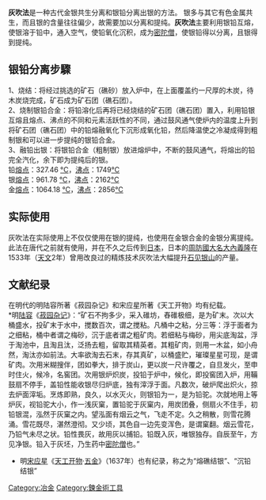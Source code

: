 '''灰吹法'''是一种古代金银共生分离和银铅分离出银的方法。
银多与其它有色金属共生，而且银的含量往往偏少，故需要加以分离和提纯。'''灰吹法'''主要利用银铅互熔，使银溶于铅中，通入空气，使铅氧化沉积，成为[[密陀僧|密陀僧]]，使银铅得以分离，且银得到提纯。<br />

==银铅分离步驟==
1、烧结：将经过挑选的矿石（礁砂）放入炉中，在上面覆盖约一尺厚的木炭，待木炭烧完成，矿石成为矿石团（礁石团）。<br />
2、烧制银铅合金：将铅溶化后再将已经烧结的矿石团（礁石团）置入，利用铅银互熔且熔点、沸点的不同和元素活跃性的不同，通过鼓风通气使炉内的温度上升到将矿石团（礁石团）中的铅熔融氧化下沉形成氧化铅，然后降温使之冷凝成得到粗制银和可以进一步提纯的银铅合金。<br />
3、融铅出银：将银铅合金（粗制银）放进熔炉中，不断的鼓风通气，将熔出的铅完全汽化，余下即为提纯后的银。<br />
铅[[熔点|熔点]]：327.46 [[摄氏温度|°C]]，[[沸点|沸点]]：1749[[摄氏温度|°C]]<br />
银[[熔点|熔点]]：961.78 [[摄氏温度|°C]]，[[沸点|沸点]]：2162[[摄氏温度|°C]]<br />
金[[熔点|熔点]]：1064.18 [[摄氏温度|°C]]，[[沸点|沸点]]：2856[[摄氏温度|°C]]<br />

==实际使用==
灰吹法在实际使用上不仅仅使用在银的提纯，也使用在金银合金的金银分离提纯。此法在唐代之前就有使用，并在不久之后传到[[日本|日本]]，日本的[[周防國|周防國]][[大名_(稱謂)|大名]][[大內義隆|大內義隆]]在1533年（[[天文_(後奈良天皇)|天文]]2年）曾用改良过的精炼技术灰吹法大幅提升[[石见银山|石见银山]]的产量。
==文献纪录==
在明代的明陆容所著《菽园杂记》和宋应星所著《天工开物》均有纪载。<br />
*明[[陆容|陆容]]《[[菽园杂记|菽园杂记]]》：“矿石不拘多少，采入碓坊，舂碓极细，是为矿末。次以大桶盛水，投矿末于水中，搅数百次，谓之搅粘。凡桶中之粘，分三等：浮于面者为之细粘，桶中者谓之梅砂，沉于底者谓之粗矿肉。若细粘与梅砂，用尖底淘盆，浮于淘池中，且淘且汰，泛扬去粗，留取其精英者。其粗矿肉，则用一木盆，如小舟然，淘汰亦如前法。大率欲淘去石末，存其真矿，以桶盛贮，璀璨星星可现，是谓矿肉。次用米糊搜伴，团如拳大，排于炭山，更以炭一尺许覆之，自旦发火，至申时住火，候冷，名窖团。次用银炉炽炭，投铅于炉中，候化，即投窖团入炉，用鞴鼓扇不停手，盖铅性能收银尽归炉底，独有滓浮于面。凡数次，破炉爬出炽火，掠去炉面滓垢。烹炼即熟，良久，以水灭火，则银铅为一，是为铅驼。次就地用上等炉灰，视铅驼大小，作一浅灰窠，置铅驼于灰窠内，用炭团叠，侧扇火不住手，初铅银混，泓然于灰窠之内。望泓面有烟云之气，飞走不定。久之稍散，则雪花腾涌。雪花既尽，湛然澄彻。又少顷，其色自一边先变浑色，是谓窠翻。烟云雪花，乃铅气未尽之状。铅性畏灰，故用灰以捕铅。铅既入灰，唯银独存。自辰至午，方见净银。铅入于灰坯，乃生药中[[密陀僧|密陀僧]]也。”
*明[[宋应星|宋应星]]《[[天工开物|天工开物]]·[[五金|五金]]》（1637年）也有纪录，称之为“熔礁结银”、“沉铅结银”
[[Category:冶金|Category:冶金]]
[[Category:鍊金術工具|Category:鍊金術工具]]